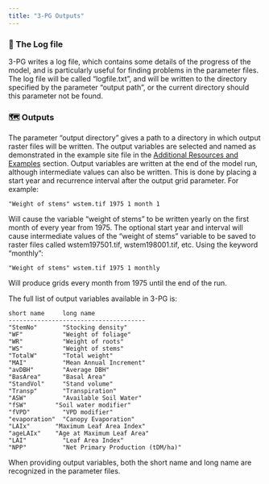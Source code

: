 ```yaml
---
title: "3-PG Outputs"
---
```


### 📜 The Log file

3-PG writes a log file, which contains some details of the progress of the model, and is particularly useful for finding problems in the parameter files. The log file will be called "logfile.txt", and will be written to the directory specified by the parameter "output path", or the current directory should this parameter not be found.

### 🗺️ Outputs

The parameter "output directory" gives a path to a directory in which output raster files will be written. The output variables are selected and named as demonstrated in the example site file in the [Additional Resources and Examples](/Section_7.qmd) section. Output variables are written at the end of the model run, although intermediate values can also be written. This is done by placing a start year and recurrence interval after the output grid parameter. For example:

```         
"Weight of stems" wstem.tif 1975 1 month 1
```

Will cause the variable "weight of stems" to be written yearly on the first month of every year from 1975. The optional start year and interval will cause intermediate values of the "weight of stems" variable to be saved to raster files called wstem197501.tif, wstem198001.tif, etc. Using the keyword "monthly":

```         
"Weight of stems" wstem.tif 1975 1 monthly
```

Will produce grids every month from 1975 until the end of the run.

The full list of output variables available in 3-PG is:

``` .custom-block
short name     long name
--------------------------------------
"StemNo"       "Stocking density"
"WF"           "Weight of foliage"
"WR"           "Weight of roots"
"WS"           "Weight of stems"
"TotalW"       "Total weight"
"MAI"          "Mean Annual Increment"
"avDBH"        "Average DBH"
"BasArea"      "Basal Area"
"StandVol"     "Stand volume"
"Transp"       "Transpiration"
"ASW"          "Available Soil Water"
"fSW"        "Soil water modifier"
"fVPD"         "VPD modifier"
"evaporation"  "Canopy Evaporation"
"LAIx"       "Maximum Leaf Area Index"
"ageLAIx"    "Age at Maximum Leaf Area"
"LAI"          "Leaf Area Index"
"NPP"          "Net Primary Production (tDM/ha)"
```

::: callout-note
When providing output variables, both the short name and long name are recognized in the parameter files.
:::
